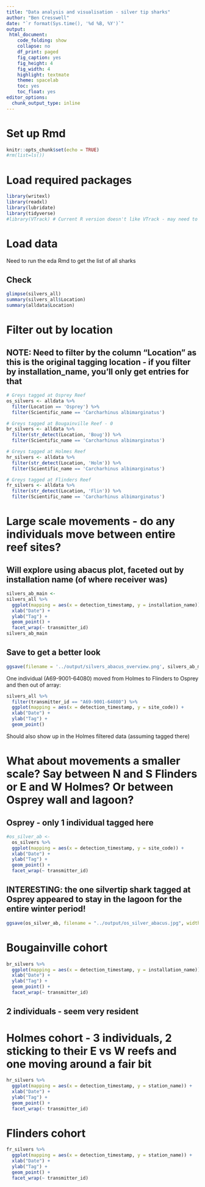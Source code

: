 ```yaml
---
title: "Data analysis and visualisation - silver tip sharks"
author: "Ben Cresswell"
date: "`r format(Sys.time(), '%d %B, %Y')`"
output: 
 html_document:
    code_folding: show
    collapse: no
    df_print: paged
    fig_caption: yes
    fig_height: 4
    fig_width: 4
    highlight: textmate
    theme: spacelab
    toc: yes
    toc_float: yes
editor_options: 
  chunk_output_type: inline
---
```



# Set up Rmd
```r
knitr::opts_chunk$set(echo = TRUE)
#rm(list=ls())
```

# Load required packages
```r
library(writexl)
library(readxl)
library(lubridate)
library(tidyverse)
#library(VTrack) # Current R version doesn't like VTrack - may need to install an earlier version..
```

# Load data
Need to run the eda Rmd to get the list of all sharks

## Check 
```r
glimpse(silvers_all)
summary(silvers_all$Location)
summary(alldata$Location)
```
# Filter out by location
## NOTE: Need to filter by the column "Location" as this is the original tagging location - if you filter by installation_name, you'll only get entries for that
```r
# Greys tagged at Osprey Reef
os_silvers <- alldata %>% 
  filter(Location == 'Osprey') %>% 
  filter(Scientific_name == 'Carcharhinus albimarginatus')

# Greys tagged at Bougainville Reef - 0
br_silvers <- alldata %>% 
  filter(str_detect(Location, 'Boug')) %>% 
  filter(Scientific_name == 'Carcharhinus albimarginatus')

# Greys tagged at Holmes Reef
hr_silvers <- alldata %>% 
  filter(str_detect(Location, 'Holm')) %>% 
  filter(Scientific_name == 'Carcharhinus albimarginatus')

# Greys tagged at Flinders Reef
fr_silvers <- alldata %>% 
  filter(str_detect(Location, 'Flin')) %>% 
  filter(Scientific_name == 'Carcharhinus albimarginatus')
```


# Large scale movements - do any individuals move between entire reef sites?

##  Will explore using abacus plot, faceted out by installation name (of where receiver was)
```r
silvers_ab_main <- 
silvers_all %>%
  ggplot(mapping = aes(x = detection_timestamp, y = installation_name)) + 
  xlab("Date") + 
  ylab("Tag") +
  geom_point() +
  facet_wrap(~ transmitter_id)
silvers_ab_main
```

## Save to get a better look
```r
ggsave(filename = '../output/silvers_abacus_overview.png', silvers_ab_main , width = 600, height = 200, units = 'mm', dpi = 300)
```

 One individual (A69-9001-64080) moved from Holmes to Flinders to Osprey and then out of array:
```r
silvers_all %>%
  filter(transmitter_id == "A69-9001-64080") %>% 
  ggplot(mapping = aes(x = detection_timestamp, y = site_code)) + 
  xlab("Date") + 
  ylab("Tag") +
  geom_point()
```
Should also show up in the Holmes filtered data (assuming tagged there)


# What about movements a smaller scale? Say between N and S Flinders or E and W Holmes? Or between Osprey wall and lagoon?

## Osprey - only 1 individual tagged here
```r
#os_silver_ab <- 
  os_silvers %>%
  ggplot(mapping = aes(x = detection_timestamp, y = site_code)) + 
  xlab("Date") + 
  ylab("Tag") +
  geom_point() +
  facet_wrap(~ transmitter_id)
```

## INTERESTING: the one silvertip shark tagged at Osprey appeared to stay in the lagoon for the entire winter period!


```r
ggsave(os_silver_ab, filename = "../output/os_silver_abacus.jpg", width = 200, height = 200, units = 'mm', dpi = 400)
```



# Bougainville cohort
```r
br_silvers %>%
  ggplot(mapping = aes(x = detection_timestamp, y = installation_name)) + 
  xlab("Date") + 
  ylab("Tag") +
  geom_point() +
  facet_wrap(~ transmitter_id)
```
## 2 individuals - seem very resident



# Holmes cohort - 3 individuals, 2 sticking to their E vs W reefs and one moving around a fair bit
```r
hr_silvers %>%
  ggplot(mapping = aes(x = detection_timestamp, y = station_name)) + 
  xlab("Date") + 
  ylab("Tag") +
  geom_point() +
  facet_wrap(~ transmitter_id)
```

 
# Flinders cohort
```r
fr_silvers %>%
  ggplot(mapping = aes(x = detection_timestamp, y = station_name)) + 
  xlab("Date") + 
  ylab("Tag") +
  geom_point() +
  facet_wrap(~ transmitter_id)
```

 
 
 
 
 
 
 
 
 
 
 
 
 
 
 
 
 











